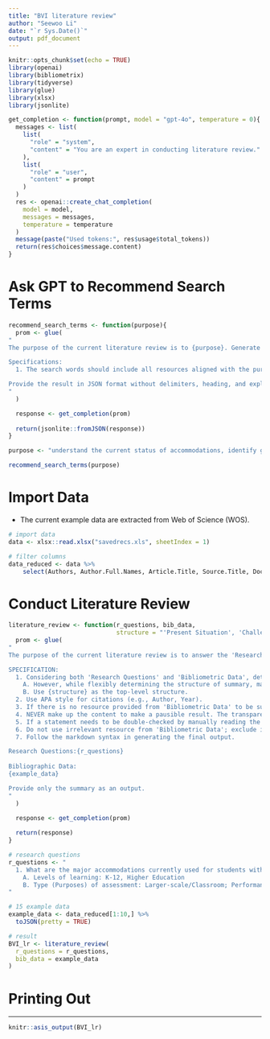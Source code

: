 ```yaml
---
title: "BVI literature review"
author: "Seewoo Li"
date: "`r Sys.Date()`"
output: pdf_document
---
```


```r
knitr::opts_chunk$set(echo = TRUE)
library(openai)
library(bibliometrix)
library(tidyverse)
library(glue)
library(xlsx)
library(jsonlite)

get_completion <- function(prompt, model = "gpt-4o", temperature = 0){
  messages <- list(
    list(
      "role" = "system",
      "content" = "You are an expert in conducting literature review."
    ),
    list(
      "role" = "user",
      "content" = prompt
    )
  )
  res <- openai::create_chat_completion(
    model = model,
    messages = messages,
    temperature = temperature
  )
  message(paste("Used tokens:", res$usage$total_tokens))
  return(res$choices$message.content)
}
```


# Ask GPT to Recommend Search Terms

```r
recommend_search_terms <- function(purpose){
  prom <- glue(
"
The purpose of the current literature review is to {purpose}. Generate search words to retrieve bibliometric data from websites such as Web of Science.

Specifications:
  1. The search words should include all resources aligned with the purpose, while effectively excluding irrelevant resources.

Provide the result in JSON format without delimiters, heading, and explanations.
"
  )

  response <- get_completion(prom)
  
  return(jsonlite::fromJSON(response))
}
```

```r
purpose <- "understand the current status of accommodations, identify gaps, and highlight effective practices and policies for the students with blindness and visual impairments"

recommend_search_terms(purpose)
```


# Import Data

- The current example data are extracted from Web of Science (WOS).

```r
# import data
data <- xlsx::read.xlsx("savedrecs.xls", sheetIndex = 1)

# filter columns
data_reduced <- data %>% 
    select(Authors, Author.Full.Names, Article.Title, Source.Title, Document.Type, Conference.Title, Conference.Date, Conference.Location, Author.Keywords, Abstract, Affiliations, Publisher, Publication.Date, Publication.Year, Volume, Issue, Start.Page, End.Page)
```


# Conduct Literature Review


```r
literature_review <- function(r_questions, bib_data, 
                              structure = "'Present Situation', 'Challenges', and 'Prospects'"){
  prom <- glue(
"
The purpose of the current literature review is to answer the 'Research Questions' below. Generate a structured summary using the 'Bibliographic Data' and by following the specifications below.

SPECIFICATION:
  1. Considering both 'Research Questions' and 'Bibliometric Data', determine the structure of summary that you think is most appropriate.
    A. However, while flexibly determining the structure of summary, make sure to exclude introduction and conclusion, and to include reference.
    B. Use {structure} as the top-level structure.
  2. Use APA style for citations (e.g., Author, Year).
  3. If there is no resource provided from 'Bibliometric Data' to be summarized under a particular heading, include the heading for the integrity of the structure and simply print the content as 'NA'.
  4. NEVER make up the content to make a pausible result. The transparency and credibility are integral parts of the literature review.
  5. If a statement needs to be double-checked by manually reading the full paper,for example due to a lack of clarity of the abstract, italicize the statement.
  6. Do not use irrelevant resource from 'Bibliometric Data'; exclude it from the Reference as well.
  7. Follow the markdown syntax in generating the final output.

Research Questions:{r_questions}
  
Bibliographic Data:
{example_data}

Provide only the summary as an output.
"
  )

  response <- get_completion(prom)
  
  return(response)
}

```

```r
# research questions
r_questions <- "
  1. What are the major accommodations currently used for students with blindness and visual impairments (BVI) in classroom settings and large-scale assessments?
    A. Levels of learning: K-12, Higher Education
    B. Type (Purposes) of assessment: Larger-scale/Classroom; Performance/Aptitude
"

# 15 example data
example_data <- data_reduced[1:10,] %>% 
  toJSON(pretty = TRUE)

# result
BVI_lr <- literature_review(
  r_questions = r_questions,
  bib_data = example_data
)
```

# Printing Out

---

```r
knitr::asis_output(BVI_lr)
```

